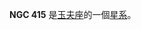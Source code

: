 {{NGCInfoBox|NGCID=NGC 415|發現者=約翰·弗里德里希·威廉·赫歇爾|發現日期=1834年9月1日|其他編號=ESO 352-14,MCG -6-3-24,IRAS01077-3545|曆元=J2000.0|赤經=1時10分5.5秒
|赤緯=-35°29'25"|星座=玉夫座|星體=星系|星等=13.5|表面亮度=13.5|藍等=14.3}}


'''NGC 415''' 是[[玉夫座|玉夫座]]的一個[[星系|星系]]。

{{NGCReference|415}}
{{Catalogs|NGC=415}}